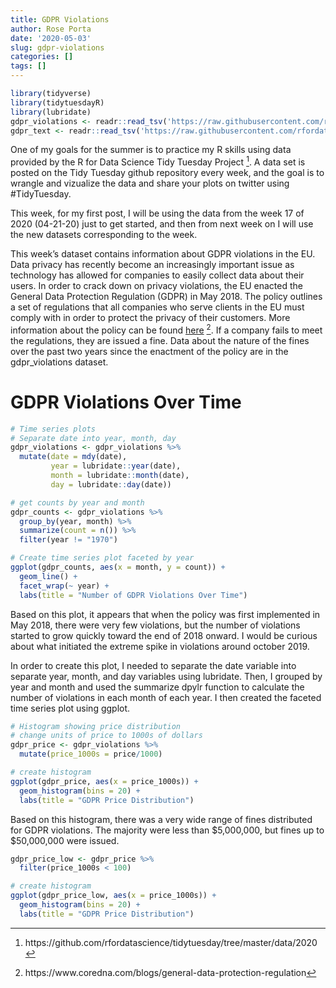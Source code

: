 ```yaml
---
title: GDPR Violations
author: Rose Porta
date: '2020-05-03'
slug: gdpr-violations
categories: []
tags: []
---
```

```r
library(tidyverse)
library(tidytuesdayR)
library(lubridate)
gdpr_violations <- readr::read_tsv('https://raw.githubusercontent.com/rfordatascience/tidytuesday/master/data/2020/2020-04-21/gdpr_violations.tsv')
gdpr_text <- readr::read_tsv('https://raw.githubusercontent.com/rfordatascience/tidytuesday/master/data/2020/2020-04-21/gdpr_text.tsv')
```
One of my goals for the summer is to practice my R skills using data provided by the R for Data Science Tidy Tuesday Project ^[https://github.com/rfordatascience/tidytuesday/tree/master/data/2020]. A data set is posted on the Tidy Tuesday github repository every week, and the goal is to wrangle and vizualize the data and share your plots on twitter using #TidyTuesday. 

This week, for my first post, I will be using the data from the week 17 of 2020 (04-21-20) just to get started, and then from next week on I will use the new datasets corresponding to the week.

This week's dataset contains information about GDPR violations in the EU. Data privacy has recently become an increasingly important issue as technology has allowed for companies to easily collect data about their users. In order to crack down on privacy violations, the EU enacted the General Data Protection Regulation (GDPR) in May 2018. The policy outlines a set of regulations that all companies who serve clients in the EU must comply with in order to protect the privacy of their customers. More information about the policy can be found [here](https://www.coredna.com/blogs/general-data-protection-regulation) ^[https://www.coredna.com/blogs/general-data-protection-regulation]. If a company fails to meet the regulations, they are issued a fine. Data about the nature of the fines over the past two years since the enactment of the policy are in the gdpr_violations dataset. 

# GDPR Violations Over Time

```r
# Time series plots
# Separate date into year, month, day
gdpr_violations <- gdpr_violations %>% 
  mutate(date = mdy(date), 
         year = lubridate::year(date),
         month = lubridate::month(date), 
         day = lubridate::day(date))

# get counts by year and month
gdpr_counts <- gdpr_violations %>% 
  group_by(year, month) %>% 
  summarize(count = n()) %>% 
  filter(year != "1970")

# Create time series plot faceted by year
ggplot(gdpr_counts, aes(x = month, y = count)) +
  geom_line() +
  facet_wrap(~ year) +
  labs(title = "Number of GDPR Violations Over Time")
```
Based on this plot, it appears that when the policy was first implemented in May 2018, there were very few violations, but the number of violations started to grow quickly toward the end of 2018 onward. I would be curious about what initiated the extreme spike in violations around october 2019.

In order to create this plot, I needed to separate the date variable into separate year, month, and day variables using lubridate. Then, I grouped by year and month and used the summarize dpylr function to calculate the number of violations in each month of each year. I then created the faceted time series plot using ggplot. 

```r
# Histogram showing price distribution
# change units of price to 1000s of dollars
gdpr_price <- gdpr_violations %>% 
  mutate(price_1000s = price/1000)

# create histogram
ggplot(gdpr_price, aes(x = price_1000s)) +
  geom_histogram(bins = 20) +
  labs(title = "GDPR Price Distribution")
```

Based on this histogram, there was a very wide range of fines distributed for GDPR violations. The majority were less than \$5,000,000, but fines up to \$50,000,000 were issued. 

```r
gdpr_price_low <- gdpr_price %>% 
  filter(price_1000s < 100)

# create histogram
ggplot(gdpr_price_low, aes(x = price_1000s)) +
  geom_histogram(bins = 20) +
  labs(title = "GDPR Price Distribution")
```

